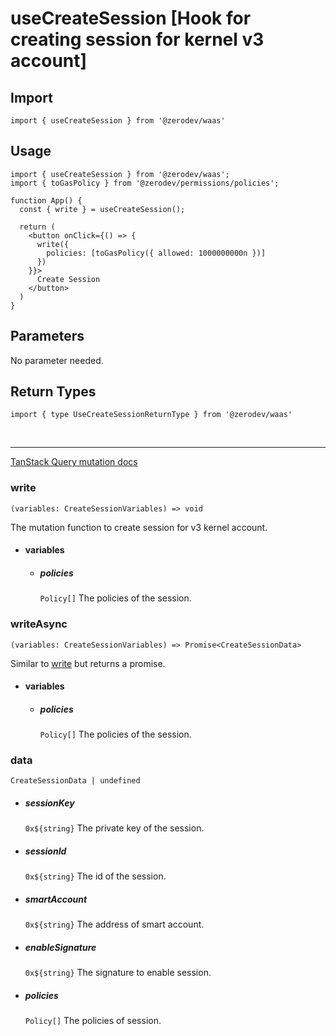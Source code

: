 
# useCreateSession [Hook for creating session for kernel v3 account]

## Import
```tsx
import { useCreateSession } from '@zerodev/waas'
```

## Usage
```tsx
import { useCreateSession } from '@zerodev/waas';
import { toGasPolicy } from '@zerodev/permissions/policies';

function App() {
  const { write } = useCreateSession();
  
  return (
    <button onClick={() => {
      write({
        policies: [toGasPolicy({ allowed: 1000000000n })]
      })
    }}>
      Create Session
    </button>
  )
}
```

## Parameters

No parameter needed.


## Return Types

```tsx
import { type UseCreateSessionReturnType } from '@zerodev/waas'
```

<br />

---

[TanStack Query mutation docs](https://tanstack.com/query/v5/docs/react/reference/useMutation)

### write
`(variables: CreateSessionVariables) => void`

The mutation function to create session for v3 kernel account.

- #### variables 
  - ##### policies
    `Policy[]`
    The policies of the session.

### writeAsync
`(variables: CreateSessionVariables) => Promise<CreateSessionData>`

Similar to [write](#write) but returns a promise.

- #### variables 
  - ##### policies
    `Policy[]`
    The policies of the session.


### data
`CreateSessionData | undefined`
  - ##### sessionKey
    `0x${string}`
    The private key of the session.
  - ##### sessionId
    `0x${string}`
    The id of the session.
  - ##### smartAccount
    `0x${string}`
    The address of smart account.
  - ##### enableSignature
    `0x${string}`
    The signature to enable session.
  - ##### policies
    `Policy[]`
    The policies of session.

<MutationResult />